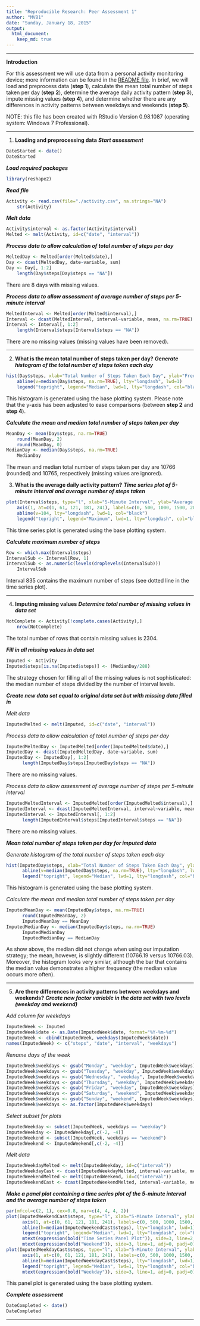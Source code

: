 ```yaml
---
title: "Reproducible Research: Peer Assessment 1"
author: "MVB1"
date: "Sunday, January 18, 2015"
output: 
  html_document:
    keep_md: true
---
```



***


**Introduction**

For this assessment we will use data from a personal activity monitoring device; more information can be found in the [README file](https://github.com/MVB1/RepData_PeerAssessment1/blob/master/README.md). In brief, we will load and preprocess data (**step 1**), calculate the mean total number of steps taken per day (**step 2**), determine the average daily activity pattern (**step 3**), impute missing values (**step 4**), and determine whether there are any differences in activity patterns between weekdays and weekends (**step 5**). 

NOTE: this file has been created with RStudio Version 0.98.1087 (operating system: Windows 7 Professional). 


***


1. **Loading and preprocessing data**
***Start assessment***
  
```r
DateStarted <- date()
DateStarted
```

***Load required packages***
  
```r
library(reshape2)
```

***Read file***
  
```r
Activity <- read.csv(file="./activity.csv", na.strings="NA")
    str(Activity)
```

***Melt data***
  
```r
Activity$interval <- as.factor(Activity$interval)
Melted <- melt(Activity, id=c("date", "interval"))
```

***Process data to allow calculation of total number of steps per day***
  
```r
MeltedDay <- Melted[order(Melted$date),]
Day <- dcast(MeltedDay, date~variable, sum)
Day <- Day[, 1:2]
    length(Day$steps[Day$steps == "NA"])
```
There are 8 days with missing values.

***Process data to allow assessment of average number of steps per 5-minute interval***
  
```r
MeltedInterval <- Melted[order(Melted$interval),]
Interval <- dcast(MeltedInterval, interval~variable, mean, na.rm=TRUE)
Interval <- Interval[, 1:2]
    length(Interval$steps[Interval$steps == "NA"])
```
There are no missing values (missing values have been removed).


***


2. **What is the mean total number of steps taken per day?**
***Generate histogram of the total number of steps taken each day***
  
```r
hist(Day$steps, xlab="Total Number of Steps Taken Each Day", ylab="Frequency", ylim=c(0, 25), yaxp=c(0, 25, n=5), main="Steps Histogram", col="lightsteelblue", breaks=10)
    abline(v=median(Day$steps, na.rm=TRUE), lty="longdash", lwd=1)
    legend("topright", legend="Median", lwd=1, lty="longdash", col="black")
```

This histogram is generated using the base plotting system. Please note that the y-axis has been adjusted to ease comparisons (between **step 2** and **step 4**).

***Calculate the mean and median total number of steps taken per day***
  
```r
MeanDay <- mean(Day$steps, na.rm=TRUE)
    round(MeanDay, 2)
    round(MeanDay, 0)
MedianDay <- median(Day$steps, na.rm=TRUE)
    MedianDay
```
The mean and median total number of steps taken per day are 10766 (rounded) and 10765, respectively (missing values are ignored).

3. **What is the average daily activity pattern?**
***Time series plot of 5-minute interval and average number of steps taken***  
  
```r
plot(Interval$steps, type="l", xlab="5-Minute Interval", ylab="Average Number of Steps", ylim=c(0, 210), yaxp=c(0, 210, n=3), main="Time Series Plot", col="steelblue", xaxt="n")
    axis(1, at=c(1, 61, 121, 181, 241), labels=c(0, 500, 1000, 1500, 2000))
    abline(v=104, lty="longdash", lwd=1, col="black")
    legend("topright", legend="Maximum", lwd=1, lty="longdash", col="black")
```

This time series plot is generated using the base plotting system.

***Calculate maximum number of steps***
  
```r
Row <- which.max(Interval$steps)
IntervalSub <- Interval[Row, 1]
IntervalSub <- as.numeric(levels(droplevels(IntervalSub)))
    IntervalSub
```
Interval 835 contains the maximum number of steps (see dotted line in the time series plot).


***


4. **Imputing missing values**
***Determine total number of missing values in data set***
  
```r
NotComplete <- Activity[!complete.cases(Activity),]
    nrow(NotComplete)
```
The total number of rows that contain missing values is 2304.
  
***Fill in all missing values in data set***
  
```r
Imputed <- Activity
Imputed$steps[is.na(Imputed$steps)] <- (MedianDay/288)
```
The strategy chosen for filling all of the missing values is not sophisticated: the median number of steps divided by the number of interval levels.

***Create new data set equal to original data set but with missing data filled in***
    
*Melt data*
    
```r
ImputedMelted <- melt(Imputed, id=c("date", "interval"))
```
    
*Process data to allow calculation of total number of steps per day*
    
```r
ImputedMeltedDay <- ImputedMelted[order(ImputedMelted$date),]
ImputedDay <- dcast(ImputedMeltedDay, date~variable, sum)
ImputedDay <- ImputedDay[, 1:2]
      length(ImputedDay$steps[ImputedDay$steps == "NA"])
```
There are no missing values.
    
*Process data to allow assessment of average number of steps per 5-minute interval*
    
```r
ImputedMeltedInterval <- ImputedMelted[order(ImputedMelted$interval),]
ImputedInterval <- dcast(ImputedMeltedInterval, interval~variable, mean, na.rm=TRUE)
ImputedInterval <- ImputedInterval[, 1:2]
      length(ImputedInterval$steps[ImputedInterval$steps == "NA"])
```
There are no missing values.
    
***Mean total number of steps taken per day for imputed data***
    
*Generate histogram of the total number of steps taken each day*
    
```r
hist(ImputedDay$steps, xlab="Total Number of Steps Taken Each Day", ylab="Frequency", ylim=c(0, 25), yaxp=c(0, 25, n=5), main="Imputed Steps Histogram", col="lightsteelblue", breaks=10)
      abline(v=median(ImputedDay$steps, na.rm=TRUE), lty="longdash", lwd=1)
      legend("topright", legend="Median", lwd=1, lty="longdash", col="black")  
```

This histogram is generated using the base plotting system.
    
*Calculate the mean and median total number of steps taken per day*
    
```r
ImputedMeanDay <- mean(ImputedDay$steps, na.rm=TRUE)
      round(ImputedMeanDay, 2)
      ImputedMeanDay == MeanDay
ImputedMedianDay <- median(ImputedDay$steps, na.rm=TRUE)
      ImputedMedianDay
      ImputedMedianDay == MedianDay
```
As show above, the median did not change when using our imputation strategy; the mean, however, is slightly different (10766.19 versus 10766.03). Moreover, the histogram looks very similar, although the bar that contains the median value demonstrates a higher frequency (the median value occurs more often).


***


5. **Are there differences in activity patterns between weekdays and weekends?**
***Create new factor variable in the data set with two levels (weekday and weekend)***
    
*Add column for weekdays*
    
```r
ImputedWeek <- Imputed    
ImputedWeek$date <- as.Date(ImputedWeek$date, format="%Y-%m-%d")     
ImputedWeek <- cbind(ImputedWeek, weekdays(ImputedWeek$date))   
names(ImputedWeek) <- c("steps", "date", "interval", "weekdays")
```
    
*Rename days of the week*
    
```r
ImputedWeek$weekdays <- gsub("Monday", "weekday", ImputedWeek$weekdays)    
ImputedWeek$weekdays <- gsub("Tuesday", "weekday", ImputedWeek$weekdays) 
ImputedWeek$weekdays <- gsub("Wednesday", "weekday", ImputedWeek$weekdays)
ImputedWeek$weekdays <- gsub("Thursday", "weekday", ImputedWeek$weekdays)
ImputedWeek$weekdays <- gsub("Friday", "weekday", ImputedWeek$weekdays)
ImputedWeek$weekdays <- gsub("Saturday", "weekend", ImputedWeek$weekdays)
ImputedWeek$weekdays <- gsub("Sunday", "weekend", ImputedWeek$weekdays)
ImputedWeek$weekdays <- as.factor(ImputedWeek$weekdays)
```
    
*Select subset for plots*
    
```r
ImputedWeekday <- subset(ImputedWeek, weekdays == "weekday")
ImputedWeekday <- ImputedWeekday[,c(-2, -4)]
ImputedWeekend <- subset(ImputedWeek, weekdays == "weekend")
ImputedWeekend <- ImputedWeekend[,c(-2, -4)]
```
    
*Melt data*
    
```r
ImputedWeekdayMelted <- melt(ImputedWeekday, id=c("interval"))
ImputedWeekdayCast <- dcast(ImputedWeekdayMelted, interval~variable, mean)      
ImputedWeekendMelted <- melt(ImputedWeekend, id=c("interval"))
ImputedWeekendCast <- dcast(ImputedWeekendMelted, interval~variable, mean)
```

***Make a panel plot containing a time series plot of the 5-minute interval and the average number of steps taken***
  
```r
par(mfcol=c(2, 1), cex=0.8, mar=c(4, 4, 4, 2))       
plot(ImputedWeekendCast$steps, type="l", xlab="5-Minute Interval", ylab="Average Number of Steps", ylim=c(0, 210), yaxp=c(0, 210, n=3), main=NULL, col="steelblue", xaxt="n")
      axis(1, at=c(0, 61, 121, 181, 241), labels=c(0, 500, 1000, 1500, 2000))      
      abline(h=median(ImputedWeekendCast$steps), lty="longdash", lwd=1)
      legend("topright", legend="Median", lwd=1, lty="longdash", col="black")  
      mtext(expression(bold("Time Series Panel Plot")), side=3, line=2, cex=1.2)     
      mtext(expression(bold("Weekend")), side=3, line=1, adj=0, padj=0)    
plot(ImputedWeekdayCast$steps, type="l", xlab="5-Minute Interval", ylab="Average Number of Steps", ylim=c(0, 210), yaxp=c(0, 210, n=3), main=NULL, col="steelblue", xaxt="n")
      axis(1, at=c(0, 61, 121, 181, 241), labels=c(0, 500, 1000, 1500, 2000))
      abline(h=median(ImputedWeekdayCast$steps), lty="longdash", lwd=1)   
      legend("topright", legend="Median", lwd=1, lty="longdash", col="black")   
      mtext(expression(bold("Weekday")), side=3, line=1, adj=0, padj=0) 
```

This panel plot is generated using the base plotting system.

***Complete assessment***
  
```r
DateCompleted <- date()
DateCompleted
```


***


